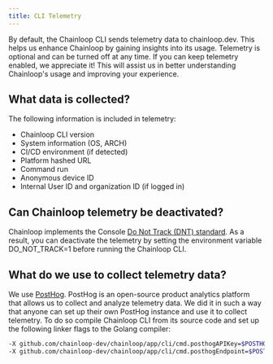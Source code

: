 ```yaml
---
title: CLI Telemetry
---
```


By default, the Chainloop CLI sends telemetry data to chainloop.dev. This helps us enhance Chainloop by gaining insights into its usage.
Telemetry is optional and can be turned off at any time. If you can keep telemetry enabled, we appreciate it! This will assist us in better understanding Chainloop's usage and improving your experience.

## What data is collected?
The following information is included in telemetry:

- Chainloop CLI version
- System information (OS, ARCH)
- CI/CD environment (if detected)
- Platform hashed URL
- Command run
- Anonymous device ID
- Internal User ID and organization ID (if logged in)

## Can Chainloop telemetry be deactivated?

Chainloop implements the Console [Do Not Track (DNT) standard](https://consoledonottrack.com). As a result, you can deactivate the telemetry by setting the environment variable DO_NOT_TRACK=1 before running the Chainloop CLI.


## What do we use to collect telemetry data?

We use [PostHog](https://posthog.com/). PostHog is an open-source product analytics platform that allows us to collect and analyze telemetry data.
We did it in such a way that anyone can set up their own PostHog instance and use it to collect telemetry. To do so
compile Chainloop CLI from its source code and set up the following linker flags to the Golang compiler:

```sh
-X github.com/chainloop-dev/chainloop/app/cli/cmd.posthogAPIKey=$POSTHOG_API_KEY
-X github.com/chainloop-dev/chainloop/app/cli/cmd.posthogEndpoint=$POSTHOG_ENDPOINT
```
